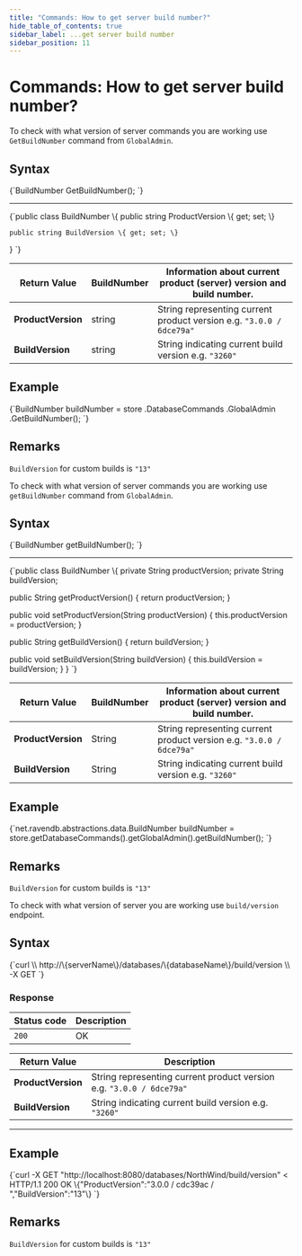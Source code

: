 ---
title: "Commands: How to get server build number?"
hide_table_of_contents: true
sidebar_label: ...get server build number
sidebar_position: 11
---




# Commands: How to get server build number?
<LanguageSwitcher supportedLanguages={supportedLanguages} />
<LanguageContent language="csharp">


To check with what version of server commands you are working use `GetBuildNumber` command from `GlobalAdmin`.

## Syntax

<TabItem value="build_number_1" label="build_number_1">
<CodeBlock language="csharp">
{`BuildNumber GetBuildNumber();
`}
</CodeBlock>
</TabItem>

---

<TabItem value="buildnumber" label="buildnumber">
<CodeBlock language="csharp">
{`public class BuildNumber
\{
	public string ProductVersion \{ get; set; \}

	public string BuildVersion \{ get; set; \}
\}
`}
</CodeBlock>
</TabItem>

| Return Value | BuildNumber | Information about current product (server) version and build number. |
| ------------- | ------------- | ----- |
| **ProductVersion** | string | String representing current product version e.g. `"3.0.0 / 6dce79a"` |
| **BuildVersion** | string | String indicating current build version e.g. `"3260"` |

## Example

<TabItem value="build_number_2" label="build_number_2">
<CodeBlock language="csharp">
{`BuildNumber buildNumber = store
	.DatabaseCommands
	.GlobalAdmin
	.GetBuildNumber();
`}
</CodeBlock>
</TabItem>

## Remarks

`BuildVersion` for custom builds is `"13"`

</LanguageContent>
<LanguageContent language="java">


To check with what version of server commands you are working use `getBuildNumber` command from `GlobalAdmin`.

## Syntax

<TabItem value="build_number_1" label="build_number_1">
<CodeBlock language="java">
{`BuildNumber getBuildNumber();
`}
</CodeBlock>
</TabItem>

---

<TabItem value="buildnumber" label="buildnumber">
<CodeBlock language="java">
{`public class BuildNumber \{
  private String productVersion;
  private String buildVersion;

  public String getProductVersion() \{
    return productVersion;
  \}

  public void setProductVersion(String productVersion) \{
    this.productVersion = productVersion;
  \}

  public String getBuildVersion() \{
    return buildVersion;
  \}

  public void setBuildVersion(String buildVersion) \{
    this.buildVersion = buildVersion;
  \}
\}
`}
</CodeBlock>
</TabItem>

| Return Value | BuildNumber | Information about current product (server) version and build number. |
| ------------- | ------------- | ----- |
| **ProductVersion** | String | String representing current product version e.g. `"3.0.0 / 6dce79a"` |
| **BuildVersion** | String | String indicating current build version e.g. `"3260"` |

## Example

<TabItem value="build_number_2" label="build_number_2">
<CodeBlock language="java">
{`net.ravendb.abstractions.data.BuildNumber buildNumber =
   store.getDatabaseCommands().getGlobalAdmin().getBuildNumber();
`}
</CodeBlock>
</TabItem>

## Remarks

`BuildVersion` for custom builds is `"13"`

</LanguageContent>
<LanguageContent language="http">


To check with what version of server you are working use `build/version` endpoint.

## Syntax

<TabItem value="json" label="json">
<CodeBlock language="json">
{`curl \\
	http://\{serverName\}/databases/\{databaseName\}/build/version \\
	-X GET 
`}
</CodeBlock>
</TabItem>

### Response

| Status code | Description |
| ----------- | - |
| `200` | OK |

| Return Value | Description |
| ------------- | ------------- |
| **ProductVersion** | String representing current product version e.g. `"3.0.0 / 6dce79a"` |
| **BuildVersion** |  String indicating current build version e.g. `"3260"` |

---

## Example

<TabItem value="json" label="json">
<CodeBlock language="json">
{`curl -X GET "http://localhost:8080/databases/NorthWind/build/version" 
< HTTP/1.1 200 OK
\{"ProductVersion":"3.0.0 / cdc39ac / ","BuildVersion":"13"\}
`}
</CodeBlock>
</TabItem>


## Remarks

`BuildVersion` for custom builds is `"13"`

</LanguageContent>

<!---

-->